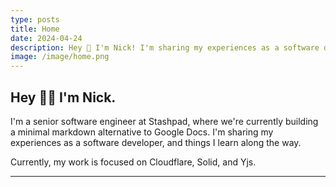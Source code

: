 ```yaml
---
type: posts
title: Home
date: 2024-04-24
description: Hey 👋 I'm Nick! I'm sharing my experiences as a software developer, and things I learn along the way. Currently, my work is focused on Cloudflare, Solid, and Yjs
image: /image/home.png
---
```


## Hey 👋🏻 I'm Nick.

I'm a senior software engineer at Stashpad, where we're currently building a minimal markdown alternative to Google Docs. I'm sharing my experiences as a software developer, and things I learn along the way.

Currently, my work is focused on Cloudflare, Solid, and Yjs.

---
